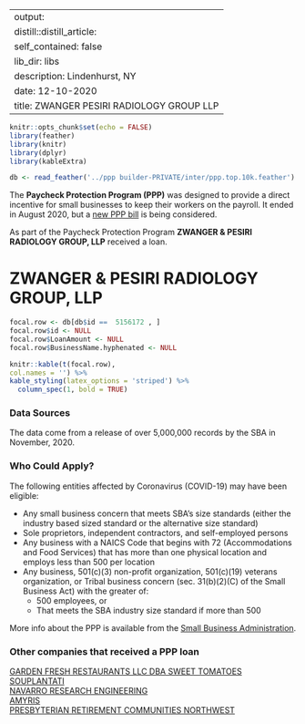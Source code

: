 
---
output:
  distill::distill_article:
    self_contained: false
    lib_dir: libs
description: Lindenhurst, NY 
date: 12-10-2020
title: ZWANGER PESIRI RADIOLOGY GROUP LLP 
---




```r
knitr::opts_chunk$set(echo = FALSE)
library(feather)
library(knitr)
library(dplyr)
library(kableExtra)

db <- read_feather('../ppp builder-PRIVATE/inter/ppp.top.10k.feather')

```



The **Paycheck Protection Program (PPP)** was designed to provide a direct incentive for small businesses to keep their workers on the payroll. It ended in August 2020, but a [new PPP bill](https://thehill.com/policy/finance/529092-bipartisan-support-for-new-ppp-loans-gains-momentum-in-congress) is being considered.

As part of the Paycheck Protection Program **ZWANGER & PESIRI RADIOLOGY GROUP, LLP** received a loan.


# ZWANGER & PESIRI RADIOLOGY GROUP, LLP 

```r
focal.row <- db[db$id ==  5156172 , ]
focal.row$id <- NULL
focal.row$LoanAmount <- NULL
focal.row$BusinessName.hyphenated <- NULL

knitr::kable(t(focal.row), 
col.names = '') %>%
kable_styling(latex_options = 'striped') %>%
  column_spec(1, bold = TRUE)


```

### Data Sources

The data come from a release of over 5,000,000 records by the SBA in November, 2020.


### Who Could Apply?

The following entities affected by Coronavirus (COVID-19) may have been eligible:

+ Any small business concern that meets SBA’s size standards (either the industry based sized standard or the alternative size standard)
+ Sole proprietors, independent contractors, and self-employed persons
+ Any business with a NAICS Code that begins with 72 (Accommodations and Food Services) that has more than one physical location and employs less than 500 per location
+ Any business, 501(c)(3) non-profit organization, 501(c)(19) veterans organization, or Tribal business concern (sec. 31(b)(2)(C) of the Small Business Act) with the greater of:
  + 500 employees, or 
  + That meets the SBA industry size standard if more than 500


More info about the PPP is available from the [Small Business Administration](https://www.sba.gov/funding-programs/loans/coronavirus-relief-options/paycheck-protection-program).

 
### Other companies that received a PPP loan 
   
 [GARDEN FRESH RESTAURANTS LLC DBA SWEET TOMATOES SOUPLANTATI](/Paycheck-Protection-Program/1757960-GARDEN-FRESH-RESTAURANTS-LLC-DBA-SWEET-TOMATOES-SOUPLANTATI) <br> [NAVARRO RESEARCH ENGINEERING](/Paycheck-Protection-Program/3299481-NAVARRO-RESEARCH-ENGINEERING) <br> [AMYRIS](/Paycheck-Protection-Program/275807-AMYRIS) <br> [PRESBYTERIAN RETIREMENT COMMUNITIES NORTHWEST](/Paycheck-Protection-Program/3693462-PRESBYTERIAN-RETIREMENT-COMMUNITIES-NORTHWEST) <br>